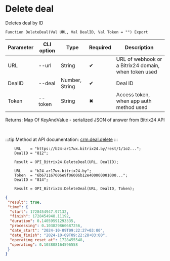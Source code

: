 ﻿---
sidebar_position: 2
---


# Delete deal
 Deletes deal by ID



`Function DeleteDeal(Val URL, Val DealID, Val Token = "") Export`

  | Parameter | CLI option | Type | Required | Description |
  |-|-|-|-|-|
  | URL | --url | String | &#x2714; | URL of webhook or a Bitrix24 domain, when token used |
  | DealID | --deal | Number, String | &#x2714; | Deal ID |
  | Token | --token | String | &#x2716; | Access token, when app auth method used |

  
  Returns:  Map Of KeyAndValue - serialized JSON of answer from Bitrix24 API

<br/>

:::tip
Method at API documentation: [crm.deal.delete](https://dev.1c-bitrix.ru/rest_help/crm/cdeals/crm_deal_delete.php)
:::
<br/>


```bsl title="1C:Enterprise/OneScript code example"
    URL    = "https://b24-ar17wx.bitrix24.by/rest/1/1o2...";
    DealID = "812";

    Result = OPI_Bitrix24.DeleteDeal(URL, DealID);

    URL    = "b24-ar17wx.bitrix24.by";
    Token  = "6b671167006e9f06006b12e400000001000...";
    DealID = "814";

    Result = OPI_Bitrix24.DeleteDeal(URL, DealID, Token);
```
 



```json title="Result"
{
 "result": true,
 "time": {
  "start": 1728454947.97132,
  "finish": 1728454948.11192,
  "duration": 0.14059591293335,
  "processing": 0.103829860687256,
  "date_start": "2024-10-09T09:22:27+03:00",
  "date_finish": "2024-10-09T09:22:28+03:00",
  "operating_reset_at": 1728455548,
  "operating": 0.103808164596558
 }
}
```
